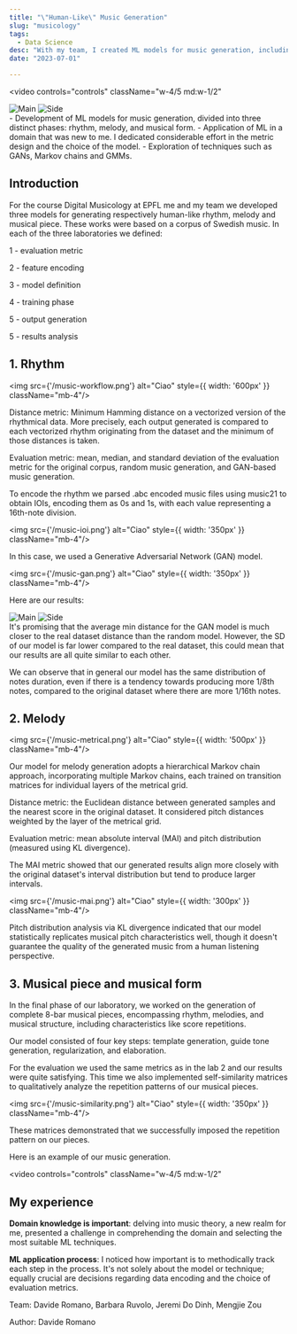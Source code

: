 ```yaml
---
title: "\"Human-Like\" Music Generation"
slug: "musicology"
tags:
  - Data Science
desc: "With my team, I created ML models for music generation, including rhythm, melody, and musical form. Despite being new to this domain, I invested significant effort into metric design and model selection. The project also led me to explore techniques like GANs, Markov chains, and GMMs."
date: "2023-07-01"

---
```


<video controls="controls" className="w-4/5 md:w-1/2"
>
<source src="/music-video.mp4" type="video/mp4"/>
</video>

<div style={{ display: 'grid', gridTemplateColumns: '1fr 1fr', gap: '20px' , width: '700px', paddingBottom: '10px', paddingTop:'20px'}}>
  <img src='/music-ioi.png' alt='Main' style={{ width: '100%'}} />
  <img src='/music-similarity.png' alt='Side' style={{ width: '100%'}} />
</div>

<Summary>
- Development of ML models for music generation, divided into three distinct phases: rhythm, melody, and musical form.
- Application of ML in a domain that was new to me. I dedicated considerable effort in the metric design and the choice of the model.
- Exploration of techniques such as GANs, Markov chains and GMMs.
</Summary>

## Introduction

For the course Digital Musicology at EPFL me and my team we developed three models for generating respectively human-like rhythm, melody and musical piece.
These works were based on a corpus of Swedish music.
In each of the three laboratories we defined: 

1 - evaluation metric 

2 - feature encoding

3 - model definition

4 - training phase

5 - output generation

5 - results analysis

## 1. Rhythm

<img src={'/music-workflow.png'} alt="Ciao"  style={{ width: '600px' }} className="mb-4"/>

Distance metric: Minimum Hamming distance on a vectorized version of the rhythmical data. 
More precisely, each output generated is compared to each vectorized rhythm originating from the dataset and the minimum of those distances is taken.

Evaluation metric: mean, median, and standard deviation of the evaluation metric for the original corpus, random music generation, and GAN-based music generation.

To encode the rhythm we parsed .abc encoded music files using music21 to obtain IOIs, encoding them as 0s and 1s, with each value representing a 16th-note division.

<img src={'/music-ioi.png'} alt="Ciao"  style={{ width: '350px' }} className="mb-4"/>

In this case, we used a Generative Adversarial Network (GAN) model.  

<img src={'/music-gan.png'} alt="Ciao"  style={{ width: '350px' }} className="mb-4"/>

Here are our results:

<div style={{ display: 'grid', gridTemplateColumns: '1fr 1fr', gap: '20px' , width: '700px', paddingBottom: '10px'}}>
  <img src='/music-results1.png' alt='Main' style={{ width: '100%'}} />
  <img src='/music-distribution-note.png' alt='Side' style={{ width: '100%'}} />
</div>
It's promising that the average min distance for the GAN model is much closer to the real dataset distance than the random model. However, the SD of our model is far lower compared to the real dataset, this could mean that our results are all quite similar to each other.

We can observe that in general our model has the same distribution of notes duration, even if there is a tendency towards producing more 1/8th notes, compared to the original dataset where there are more 1/16th notes.

## 2. Melody

<img src={'/music-metrical.png'} alt="Ciao"  style={{ width: '500px' }} className="mb-4"/>

Our model for melody generation adopts a hierarchical Markov chain approach, incorporating multiple Markov chains, each trained on transition matrices for individual layers of the metrical grid.

Distance metric: the Euclidean distance between generated samples and the nearest score in the original dataset. It considered pitch distances weighted by the layer of the metrical grid.

Evaluation metric: mean absolute interval (MAI) and pitch distribution (measured using KL divergence). 

The MAI metric showed that our generated results align more closely with the original dataset's interval distribution but tend to produce larger intervals.

<img src={'/music-mai.png'} alt="Ciao"  style={{ width: '300px' }} className="mb-4"/>

Pitch distribution analysis via KL divergence indicated that our model statistically replicates musical pitch characteristics well, though it doesn't guarantee the quality of the generated music from a human listening perspective.
## 3. Musical piece and musical form


In the final phase of our laboratory, we worked on the generation of complete 8-bar musical pieces, encompassing rhythm, melodies, and musical structure, including characteristics like score repetitions.

Our model consisted of four key steps: template generation, guide tone generation, regularization, and elaboration. 

For the evaluation we used the same metrics as in the lab 2 and our results were quite satisfying. This time we also implemented self-similarity matrices to qualitatively analyze the repetition patterns of our musical pieces.

<img src={'/music-similarity.png'} alt="Ciao"  style={{ width: '350px' }} className="mb-4"/>

These matrices demonstrated that we successfully imposed the repetition pattern on our pieces.

Here is an example of our music generation.

<video controls="controls" className="w-4/5 md:w-1/2"
>
<source src="/music-video.mp4" type="video/mp4"/>
</video>

## My experience

**Domain knowledge is important**: delving into music theory, a new realm for me, presented a challenge in comprehending the domain and selecting the most suitable ML techniques.

**ML application process**: I noticed how important is to methodically track each step in the process. It's not solely about the model or technique; equally crucial are decisions regarding data encoding and the choice of evaluation metrics.

<p className="text-dark-minsk justify-center pt-4"  style={{ fontFamily: 'tt-norms' }}>Team: Davide Romano, Barbara Ruvolo, Jeremi Do Dinh, Mengjie Zou</p>

<p className="text-dark-minsk justify-center "  style={{ fontFamily: 'tt-norms' }}>Author: Davide Romano</p>